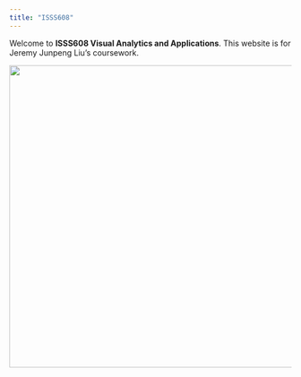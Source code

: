 ```yaml
---
title: "ISSS608"
---
```


Welcome to **ISSS608 Visual Analytics and Applications**. This website is for Jeremy Junpeng Liu's coursework.

![](images/nohair.jpeg){width="540"}
